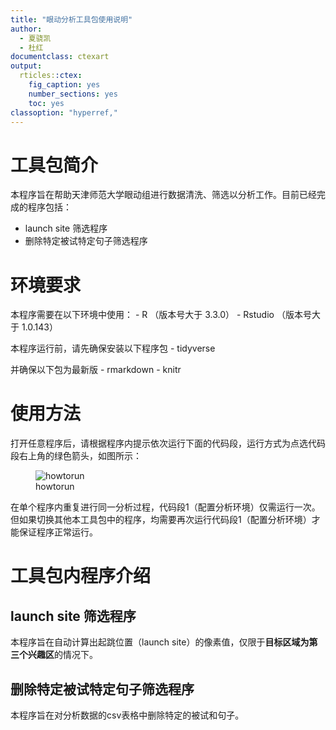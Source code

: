 ```yaml
---
title: "眼动分析工具包使用说明"
author: 
  - 夏骁凯
  - 杜红
documentclass: ctexart
output:
  rticles::ctex:
    fig_caption: yes
    number_sections: yes
    toc: yes
classoption: "hyperref,"
---
```


# 工具包简介
本程序旨在帮助天津师范大学眼动组进行数据清洗、筛选以分析工作。目前已经完成的程序包括：

- launch site 筛选程序
- 删除特定被试特定句子筛选程序

# 环境要求
本程序需要在以下环境中使用：
- R （版本号大于 3.3.0）
- Rstudio （版本号大于 1.0.143）

本程序运行前，请先确保安装以下程序包
- tidyverse

并确保以下包为最新版
- rmarkdown
- knitr

# 使用方法
打开任意程序后，请根据程序内提示依次运行下面的代码段，运行方式为点选代码段右上角的绿色箭头，如图所示：

![howtorun](how_to_run.png)

在单个程序内重复进行同一分析过程，代码段1（配置分析环境）仅需运行一次。但如果切换其他本工具包中的程序，均需要再次运行代码段1（配置分析环境）才能保证程序正常运行。

# 工具包内程序介绍

## launch site 筛选程序
本程序旨在自动计算出起跳位置（launch site）的像素值，仅限于**目标区域为第三个兴趣区**的情况下。

## 删除特定被试特定句子筛选程序
本程序旨在对分析数据的csv表格中删除特定的被试和句子。